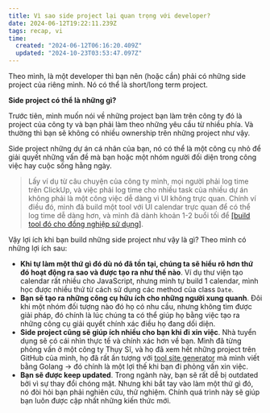 ```yaml
---
title: Vì sao side project lại quan trọng với developer?
date: 2024-06-12T19:22:11.239Z
tags: recap, vi
time:
  created: "2024-06-12T06:16:20.409Z"
  updated: "2024-10-23T03:53:47.097Z"
---
```


Theo mình, là một developer thì bạn nên (hoặc cần) phải có những side project của riêng mình. Nó có thể là short/long term project.

**Side project có thể là những gì?**

Trước tiên, mình muốn nói về những project bạn làm trên công ty đó là project của công ty và bạn phải làm theo những yêu cầu từ nhiều phía. Và thường thì bạn sẽ không có nhiều ownership trên những project như vậy.

Side project những dự án cá nhân của bạn, nó có thể là một công cụ nhỏ để giải quyết những vấn đề mà bạn hoặc một nhóm người đối diện trong công việc hay cuộc sống hằng ngày.

> Lấy ví dụ từ câu chuyện của công ty mình, mọi người phải log time trên ClickUp, và việc phải log time cho nhiều task của nhiều dự án không phải là một công việc dễ dàng vì UI không trực quan. Chính ví điều đó, mình đã build một tool với UI calendar trực quan để có thể log time dễ dàng hơn, và mình đã dành khoản 1-2 buổi tối để [[build tool đó cho đồng nghiệp sử dụng]](https://clickup.thien.dev).

Vậy lợi ích khi bạn build những side project như vậy là gì? Theo mình có những lợi ích sau:

- **Khi tự làm một thứ gì đó dù nó đã tồn tại, chúng ta sẽ hiểu rõ hơn thứ đó hoạt động ra sao và được tạo ra như thế nào**. Ví dụ thư viện tạo calendar rất nhiều cho JavaScript, nhưng mình tự build 1 calendar, mình học được nhiều thứ từ cách sử dụng các method của class `Date`.
- **Bạn sẽ tạo ra những công cụ hữu ích cho những người xung quanh**. Đôi khi một nhóm đối tượng nào đó họ có nhu cầu, nhưng không tìm được giải pháp, đó chính là lúc chúng ta có thể giúp họ bằng việc tạo ra những công cụ giải quyết chính xác điều họ đang dối diện.
- **Side project cũng sẽ giúp ích nhiều cho bạn khi đi xin việc**. Nhà tuyển dụng sẽ có cái nhìn thực tế và chính xác hơn về bạn. Mình đã từng phỏng vấn ở một công ty Thụy Sĩ, và họ đã xem hết những project trên GitHub của mình, họ đã rất ấn tượng với [tool site generator](https://github.com/tatthien/giraffe) mà mình viết bằng Golang -> đó chính là một lợi thế khi bạn đi phỏng vấn xin việc.
- **Bạn sẽ được keep updated**. Trong ngành này, bạn sẽ rất dễ bị outdated bởi vì sự thay đổi chóng mặt. Nhưng khi bắt tay vào làm một thứ gì đó, nó đòi hỏi bạn phải nghiên cứu, thử nghiệm. Chính quá trình này sẽ giúp bạn luôn được cập nhất những kiến thức mới.
